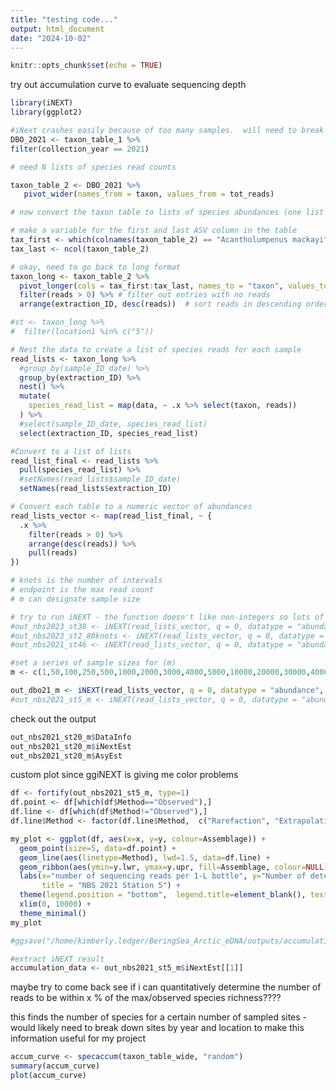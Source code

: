 ```yaml
---
title: "testing code..."
output: html_document
date: "2024-10-02"
---
```


```r
knitr::opts_chunk$set(echo = TRUE)
```

try out accumulation curve to evaluate sequencing depth 
```r
library(iNEXT)
library(ggplot2)

#iNext crashes easily because of too many samples.  will need to break this up by project and year and subsets of samples...
DBO_2021 <- taxon_table_1 %>%
filter(collection_year == 2021)

# need N lists of species read counts 

taxon_table_2 <- DBO_2021 %>%
   pivot_wider(names_from = taxon, values_from = tot_reads)

# now convert the taxon table to lists of species abundances (one list per pcr rep)

# make a variable for the first and last ASV column in the table
tax_first <- which(colnames(taxon_table_2) == "Acantholumpenus mackayi")  
tax_last <- ncol(taxon_table_2)

# okay, need to go back to long format 
taxon_long <- taxon_table_2 %>%
  pivot_longer(cols = tax_first:tax_last, names_to = "taxon", values_to = "reads") %>%    
  filter(reads > 0) %>% # filter out entries with no reads
  arrange(extraction_ID, desc(reads))  # sort reads in descending order and group by sample

#st <- taxon_long %>%
#  filter(location1 %in% c("5"))

# Nest the data to create a list of species reads for each sample
read_lists <- taxon_long %>%
  #group_by(sample_ID_date) %>%
  group_by(extraction_ID) %>%
  nest() %>%
  mutate(
    species_read_list = map(data, ~ .x %>% select(taxon, reads))
  ) %>%
  #select(sample_ID_date, species_read_list)
  select(extraction_ID, species_read_list)

#Convert to a list of lists
read_list_final <- read_lists %>%
  pull(species_read_list) %>%
  #setNames(read_lists$sample_ID_date)
  setNames(read_lists$extraction_ID)

# Convert each table to a numeric vector of abundances
read_lists_vector <- map(read_list_final, ~ {
  .x %>%
    filter(reads > 0) %>%
    arrange(desc(reads)) %>%
    pull(reads)
})

# knots is the number of intervals
# endpoint is the max read count 
# m can designate sample size 

# try to run iNEXT - the function doesn't like non-integers so lots of warning will pop up.
#out_nbs2023_st38 <- iNEXT(read_lists_vector, q = 0, datatype = "abundance")
#out_nbs2023_st2_80knots <- iNEXT(read_lists_vector, q = 0, datatype = "abundance", knots = 80, endpoint = 100000) 
#out_nbs2021_st46 <- iNEXT(read_lists_vector, q = 0, datatype = "abundance", knots = 80)

#set a series of sample sizes for (m) 
m <- c(1,50,100,250,500,1000,2000,3000,4000,5000,10000,20000,30000,40000)

out_dbo21_m <- iNEXT(read_lists_vector, q = 0, datatype = "abundance", size = m)
#out_nbs2021_st5_m <- iNEXT(read_lists_vector, q = 0, datatype = "abundance", size = m)

```

check out the output 
```r
out_nbs2021_st20_m$DataInfo
out_nbs2021_st20_m$iNextEst
out_nbs2021_st20_m$AsyEst
```
 
custom plot since ggiNEXT is giving me color problems 
```r
df <- fortify(out_nbs2021_st5_m, type=1)
df.point <- df[which(df$Method=="Observed"),]
df.line <- df[which(df$Method!="Observed"),]
df.line$Method <- factor(df.line$Method,  c("Rarefaction", "Extrapolation"), c("Rarefaction", "Extrapolation"))

my_plot <- ggplot(df, aes(x=x, y=y, colour=Assemblage)) +  
  geom_point(size=5, data=df.point) + 
  geom_line(aes(linetype=Method), lwd=1.5, data=df.line) + 
  geom_ribbon(aes(ymin=y.lwr, ymax=y.upr, fill=Assemblage, colour=NULL), alpha=0.2) + 
  labs(x="number of sequencing reads per 1-L bottle", y="Number of detected taxa", 
       title = "NBS 2021 Station 5") + 
  theme(legend.position = "bottom",  legend.title=element_blank(), text=element_text(size=18), legend.box = "vertical") +
  xlim(0, 10000) + 
  theme_minimal()
my_plot
```
 
```r
#ggsave("/home/kimberly.ledger/BeringSea_Arctic_eDNA/outputs/accumulation_curves/NBS_2023_st12_23_38_43_zoom.png", plot = my_plot, dpi = 150, width = 8, height = 6)
```

```r
#extract iNEXT result 
accumulation_data <- out_nbs2021_st5_m$iNextEst[[1]] 
```

maybe try to come back see if i can quantitatively determine the number of reads to be within x % of the max/observed species richness???? 

this finds the number of species for a certain number of sampled sites - would likely need to break down sites by year and location to make this information useful for my project
```r
accum_curve <- specaccum(taxon_table_wide, "random")
summary(accum_curve)
plot(accum_curve)
```
